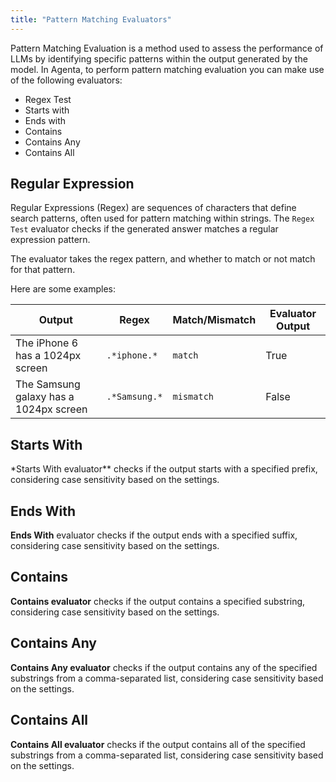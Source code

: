 ```yaml
---
title: "Pattern Matching Evaluators"
---
```


Pattern Matching Evaluation is a method used to assess the performance of LLMs by identifying specific patterns within the output generated by the model.
In Agenta, to perform pattern matching evaluation you can make use of the following evaluators:

- Regex Test
- Starts with
- Ends with
- Contains
- Contains Any
- Contains All

## Regular Expression

Regular Expressions (Regex) are sequences of characters that define search patterns, often used for pattern matching
within strings. The `Regex Test` evaluator checks if the generated answer matches a regular expression pattern.

The evaluator takes the regex pattern, and whether to match or not match for that pattern.

Here are some examples:

| Output                                 | Regex         | Match/Mismatch | Evaluator Output |
| -------------------------------------- | ------------- | -------------- | ---------------- |
| The iPhone 6 has a 1024px screen       | `.*iphone.*`  | `match`        | True             |
| The Samsung galaxy has a 1024px screen | `.*Samsung.*` | `mismatch`     | False            |

## Starts With

\*Starts With evaluator\*\* checks if the output starts with a specified prefix, considering case sensitivity based on the settings.

## Ends With

**Ends With** evaluator checks if the output ends with a specified suffix, considering case sensitivity based on the settings.

## Contains

**Contains evaluator** checks if the output contains a specified substring, considering case sensitivity based on the settings.

## Contains Any

**Contains Any evaluator** checks if the output contains any of the specified substrings from a comma-separated list, considering case sensitivity based on the settings.

## Contains All

**Contains All evaluator** checks if the output contains all of the specified substrings from a comma-separated list, considering case sensitivity based on the settings.
